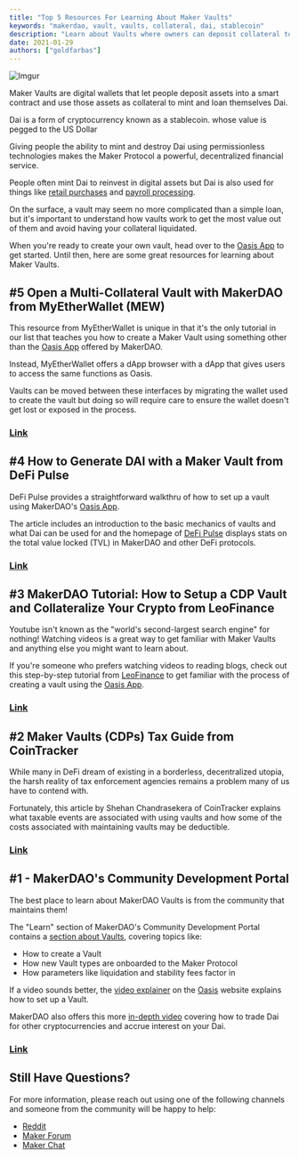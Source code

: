 ```yaml
---
title: "Top 5 Resources For Learning About Maker Vaults"
keywords: "makerdao, vault, vaults, collateral, dai, stablecoin"
description: "Learn about Vaults where owners can deposit collateral to generate Dai."
date: 2021-01-29
authors: ["goldfarbas"]
---
```


![Imgur](https://i.imgur.com/8czBhrf.png)

Maker Vaults are digital wallets that let people deposit assets into a smart contract and use those assets as collateral to mint and loan themselves Dai.

Dai is a form of cryptocurrency known as a stablecoin. whose value is pegged to the US Dollar

Giving people the ability to mint and destroy Dai using permissionless technologies makes the Maker Protocol a powerful, decentralized financial service.

People often mint Dai to reinvest in digital assets but Dai is also used for things like [retail purchases](https://community-development.makerdao.com/en/funding/merchant-directory) and [payroll processing](https://request.network/en/customer-stories/makerdao/).

On the surface, a vault may seem no more complicated than a simple loan, but it's important to understand how vaults work to get the most value out of them and avoid having your collateral liquidated.

When you're ready to create your own vault, head over to the [Oasis App](https://oasis.app/) to get started. Until then, here are some great resources for learning about Maker Vaults.

## #5 Open a Multi-Collateral Vault with MakerDAO from MyEtherWallet (MEW)

This resource from MyEtherWallet is unique in that it's the only tutorial in our list that teaches you how to create a Maker Vault using something other than the [Oasis App](https://oasis.app/) offered by MakerDAO.

Instead, MyEtherWallet offers a dApp browser with a dApp that gives users to access the same functions as Oasis.

Vaults can be moved between these interfaces by migrating the wallet used to create the vault but doing so will require care to ensure the wallet doesn't get lost or exposed in the process. 

### [Link](https://kb.myetherwallet.com/en/dapps/using_makerdao/)

## #4 How to Generate DAI with a Maker Vault from DeFi Pulse

DeFi Pulse provides a straightforward walkthru of how to set up a vault using MakerDAO's [Oasis App](https://oasis.app/).

The article includes an introduction to the basic mechanics of vaults and what Dai can be used for and the homepage of [DeFi Pulse](https://defipulse.com/) displays stats on the total value locked (TVL) in MakerDAO and other DeFi protocols.

### [Link](https://defipulse.com/blog/how-to-generate-dai-with-a-maker-vault/)

## #3 MakerDAO Tutorial: How to Setup a CDP Vault and Collateralize Your Crypto from LeoFinance

Youtube isn't known as the "world's second-largest search engine" for nothing! Watching videos is a great way to get familiar with Maker Vaults and anything else you might want to learn about.

If you're someone who prefers watching videos to reading blogs, check out this step-by-step tutorial from [LeoFinance](https://www.youtube.com/channel/UCXZAjUMby8yDXBRo4h-6wrQ) to get familiar with the process of creating a vault using the [Oasis App](https://oasis.app/).

### [Link](https://www.youtube.com/watch?v=Njf87Jx6sYw)

## #2 Maker Vaults (CDPs) Tax Guide from CoinTracker 

While many in DeFi dream of existing in a borderless, decentralized utopia, the harsh reality of tax enforcement agencies remains a problem many of us have to contend with.

Fortunately, this article by Shehan Chandrasekera of CoinTracker explains what taxable events are associated with using vaults and how some of the costs associated with maintaining vaults may be deductible.

### [Link](https://www.cointracker.io/blog/tax-consequences-of-maker-vaults)

## #1 - MakerDAO's Community Development Portal

The best place to learn about MakerDAO Vaults is from the community that maintains them!

The "Learn" section of MakerDAO's Community Development Portal contains a [section about Vaults](https://community-development.makerdao.com/en/learn/vaults/), covering topics like:

<List>

- How to create a Vault
- How new Vault types are onboarded to the Maker Protocol
- How parameters like liquidation and stability fees factor in

</List>

If a video sounds better, the [video explainer](https://vimeo.com/427849477) on the [Oasis](https://oasis.app/) website explains how to set up a Vault.

MakerDAO also offers this more [in-depth video](https://www.youtube.com/watch?v=GjMI_1zkBzo) covering how to trade Dai for other cryptocurrencies and accrue interest on your Dai.

### [Link](https://community-development.makerdao.com/en/learn/vaults/)

## Still Have Questions?

For more information, please reach out using one of the following channels and someone from the community will be happy to help:

<List>

- [Reddit](https://www.reddit.com/r/MakerDAO/)
- [Maker Forum](https://forum.makerdao.com/)
- [Maker Chat](https://chat.makerdao.com/)

</List>
